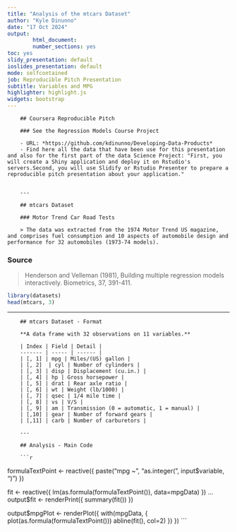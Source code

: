 ---
title: "Analysis of the mtcars Dataset"
author: "Kyle Dinunno"
date: "17 Oct 2024"
output:
        html_document:
        number_sections: yes
toc: yes
slidy_presentation: default
ioslides_presentation: default
mode: selfcontained
job: Reproducible Pitch Presentation
subtitle: Variables and MPG
highlighter: highlight.js
widgets: bootstrap
---
        
        ## Coursera Reproducible Pitch
        
        ### See the Regression Models Course Project  
        
        - URL: *https://github.com/kdinunno/Developing-Data-Products*
        - Find here all the data that have been use for this presentation and also for the first part of the data Science Project: "First, you will create a Shiny application and deploy it on Rstudio's servers.Second, you will use Slidify or Rstudio Presenter to prepare a reproducible pitch presentation about your application."

        
        ---
        
        ## mtcars Dataset
        
        ### Motor Trend Car Road Tests
        
        > The data was extracted from the 1974 Motor Trend US magazine, and comprises fuel consumption and 10 aspects of automobile design and performance for 32 automobiles (1973-74 models).
### Source
> Henderson and Velleman (1981), Building multiple regression models interactively. Biometrics, 37, 391-411.
```{r}
library(datasets)
head(mtcars, 3)
```
---
        
        ## mtcars Dataset - Format
        
        **A data frame with 32 observations on 11 variables.**
        
        | Index | Field | Detail |
        ------- | ----- | ------ |
        | [, 1] | mpg | Miles/(US) gallon |
        | [, 2]  | cyl | Number of cylinders |
        | [, 3]	| disp | Displacement (cu.in.) |
        | [, 4]	| hp | Gross horsepower |
        | [, 5]	| drat | Rear axle ratio |
        | [, 6]	| wt | Weight (lb/1000) |
        | [, 7]	| qsec | 1/4 mile time |
        | [, 8]	| vs | V/S |
        | [, 9]	| am | Transmission (0 = automatic, 1 = manual) |
        | [,10]	| gear | Number of forward gears |
        | [,11]	| carb | Number of carburetors |
        
        ---
        
        ## Analysis - Main Code
        
        ```r
formulaTextPoint <- reactive({
        paste("mpg ~", "as.integer(", input$variable, ")")  })

fit <- reactive({
        lm(as.formula(formulaTextPoint()), data=mpgData)  })
...
output$fit <- renderPrint({
        summary(fit()) })

output$mpgPlot <- renderPlot({
        with(mpgData, {
                plot(as.formula(formulaTextPoint()))
                abline(fit(), col=2)
        })  })
```